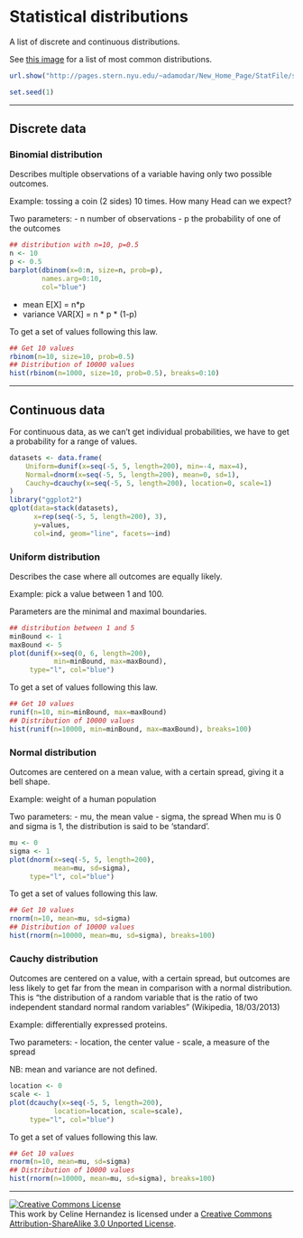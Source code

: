 Statistical distributions
========================================================

A list of discrete and continuous distributions.

See [this image](http://pages.stern.nyu.edu/~adamodar/New_Home_Page/StatFile/statdistns_files/image063.jpg) for a list of most common distributions.
```r
url.show("http://pages.stern.nyu.edu/~adamodar/New_Home_Page/StatFile/statdistns_files/image063.jpg")
```

```r
set.seed(1)
```

--------------------------------------------------------------------------------

Discrete data
--------------------------------------------------------------------------------

### Binomial distribution

Describes multiple observations of a variable having only two possible outcomes.

Example: tossing a coin (2 sides) 10 times. How many Head can we expect?

Two parameters: 
- n number of observations
- p the probability of one of the outcomes

```r
## distribution with n=10, p=0.5
n <- 10
p <- 0.5
barplot(dbinom(x=0:n, size=n, prob=p), 
        names.arg=0:10, 
        col="blue")
```

- mean E[X] = n*p 
- variance VAR[X] = n * p * (1-p)

To get a set of values following this law.
```r
## Get 10 values
rbinom(n=10, size=10, prob=0.5)
## Distribution of 10000 values
hist(rbinom(n=1000, size=10, prob=0.5), breaks=0:10)
```



--------------------------------------------------------------------------------

Continuous data
--------------------------------------------------------------------------------

For continuous data, as we can't get individual probabilities, we have to get a probability for a range of values.

```r
datasets <- data.frame(
    Uniform=dunif(x=seq(-5, 5, length=200), min=-4, max=4),
    Normal=dnorm(x=seq(-5, 5, length=200), mean=0, sd=1),
    Cauchy=dcauchy(x=seq(-5, 5, length=200), location=0, scale=1)
)
library("ggplot2")
qplot(data=stack(datasets), 
      x=rep(seq(-5, 5, length=200), 3), 
      y=values, 
      col=ind, geom="line", facets=~ind)

```


### Uniform distribution

Describes the case where all outcomes are equally likely.

Example: pick a value between 1 and 100.

Parameters are the minimal and maximal boundaries.

```r
## distribution between 1 and 5
minBound <- 1
maxBound <- 5
plot(dunif(x=seq(0, 6, length=200), 
           min=minBound, max=maxBound), 
     type="l", col="blue")
```

To get a set of values following this law.
```r
## Get 10 values
runif(n=10, min=minBound, max=maxBound)
## Distribution of 10000 values
hist(runif(n=10000, min=minBound, max=maxBound), breaks=100)
```



### Normal distribution

Outcomes are centered on a mean value, with a certain spread, giving it a bell shape.

Example: weight of a human population

Two parameters:
- mu, the mean value
- sigma, the spread
When mu is 0 and sigma is 1, the distribution is said to be 'standard'.

```r
mu <- 0
sigma <- 1
plot(dnorm(x=seq(-5, 5, length=200), 
           mean=mu, sd=sigma), 
     type="l", col="blue")
```

To get a set of values following this law.
```r
## Get 10 values
rnorm(n=10, mean=mu, sd=sigma)
## Distribution of 10000 values
hist(rnorm(n=10000, mean=mu, sd=sigma), breaks=100)
```


### Cauchy distribution

Outcomes are centered on a value, with a certain spread, but outcomes are less likely to get far from the mean in comparison with a normal distribution. This is "the distribution of a random variable that is the ratio of two independent standard normal random variables" (Wikipedia, 18/03/2013)

Example: differentially expressed proteins.

Two parameters:
- location, the center value
- scale, a measure of the spread

NB: mean and variance are not defined.

```r
location <- 0
scale <- 1
plot(dcauchy(x=seq(-5, 5, length=200), 
           location=location, scale=scale), 
     type="l", col="blue")
```

To get a set of values following this law.
```r
## Get 10 values
rnorm(n=10, mean=mu, sd=sigma)
## Distribution of 10000 values
hist(rnorm(n=10000, mean=mu, sd=sigma), breaks=100)
```


--------------------------------------------------------------------------------

<a rel="license" href="http://creativecommons.org/licenses/by-sa/3.0/deed.en_US"><img alt="Creative Commons License" style="border-width:0" src="http://i.creativecommons.org/l/by-sa/3.0/80x15.png" /></a><br />This work by <span xmlns:cc="http://creativecommons.org/ns#" property="cc:attributionName">Celine Hernandez</span> is licensed under a <a rel="license" href="http://creativecommons.org/licenses/by-sa/3.0/deed.en_US">Creative Commons Attribution-ShareAlike 3.0 Unported License</a>.